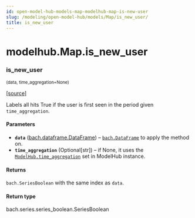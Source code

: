 ```yaml
---
id: open-model-hub-models-map-modelhub-map-is-new-user
slug: /modeling/open-model-hub/models/Map/is_new_user/
title: is_new_user
---
```


# modelhub.Map.is_new_user

<div className="method">

### <span className="name">is_new_user</span>

<small className="parameter-list">(<span className="parameter" id="data">data</span>, <span className="parameter" id="time_aggregation">time_aggregation=None</span>)</small>


&#8203;<span className="view-source">[[source]](https://github.com/objectiv/objectiv-analytics/blob/main/modelhub/modelhub/map.py)</span>

<div className="content">

Labels all hits True if the user is first seen in the period given `time_aggregation`.


#### Parameters

* **`data`** ([bach.dataframe.DataFrame](/modeling/bach/api-reference/DataFrame/bach.DataFrame.mdx)) – [`bach.DataFrame`](/modeling/bach/api-reference/DataFrame/bach.DataFrame.mdx) to apply the method on.
* **`time_aggregation`** (Optional[str]) – if None, it uses the [`ModelHub.time_aggregation`](/modeling/open-model-hub/api-reference/ModelHub/modelhub.ModelHub.time_aggregation.mdx) set in ModelHub
instance.



#### Returns

`bach.SeriesBoolean` with the same index as `data`.



#### Return type

bach.series.series_boolean.SeriesBoolean



</div>


</div>
